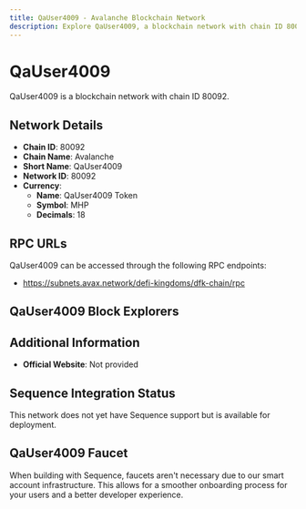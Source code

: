 ```yaml
--- 
title: QaUser4009 - Avalanche Blockchain Network
description: Explore QaUser4009, a blockchain network with chain ID 80092. Learn about its native currency, QaUser4009 Token, and how to interact with the network.
---
```


# QaUser4009

QaUser4009 is a blockchain network with chain ID 80092.

## Network Details

- **Chain ID**: 80092
- **Chain Name**: Avalanche
- **Short Name**: QaUser4009
- **Network ID**: 80092
- **Currency**: 
  - **Name**: QaUser4009 Token
  - **Symbol**: MHP
  - **Decimals**: 18

## RPC URLs

QaUser4009 can be accessed through the following RPC endpoints:

- https://subnets.avax.network/defi-kingdoms/dfk-chain/rpc

## QaUser4009 Block Explorers



## Additional Information

- **Official Website**: Not provided

## Sequence Integration Status

This network does not yet have Sequence support but is available for deployment.

## QaUser4009 Faucet

When building with Sequence, faucets aren't necessary due to our smart account infrastructure. This allows for a smoother onboarding process for your users and a better developer experience.
